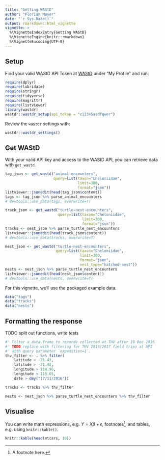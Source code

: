 ```yaml
---
title: "Getting WAStD"
author: "Florian Mayer"
date: "`r Sys.Date()`"
output: rmarkdown::html_vignette
vignette: >
  %\VignetteIndexEntry{Getting WAStD}
  %\VignetteEngine{knitr::rmarkdown}
  %\VignetteEncoding{UTF-8}
---
```


## Setup

Find your valid WAStD API Token at [WAStD](https://strandings.dpaw.wa.gov.au/) 
under "My Profile" and run:

```r
require(dplyr)
require(lubridate)
require(stringr)
require(tidyverse)
require(magrittr)
require(listviewer)
library(wastdr)
wastdr::wastdr_setup(api_token = "c12345asdfqwer")
```

Review the `wastdr` settings with:

```r
wastdr::wastdr_settings()
```

## Get WAStD

With your valid API key and access to the WAStD API, you can retrieve data with
`get_wastd`.

```r
tag_json <- get_wastd("animal-encounters", 
                      query=list(taxon="Cheloniidae", 
                                 limit=300, 
                                 format="json"))
listviewer::jsonedit(head(tag_json$content))
tags <- tag_json %>% parse_animal_encounters
# devtools::use_data(tags, overwrite=T)

track_json <- get_wastd("turtle-nest-encounters", 
                        query=list(taxon="Cheloniidae", 
                                   limit=300, 
                                   format="json"))
tracks <- nest_json %>% parse_turtle_nest_encounters
listviewer::jsonedit(head(track_json$content))
# devtools::use_data(tracks, overwrite=T)

nest_json <- get_wastd("turtle-nest-encounters", 
                       query=list(taxon="Cheloniidae", 
                                  limit=300, 
                                  format="json", 
                                  nest_type="hatched-nest"))
nests <- nest_json %>% parse_turtle_nest_encounters
listviewer::jsonedit(head(nest_json$content))
# devtools::use_data(nests, overwrite=T)
```

For this vignette, we'll use the packaged example data.

```r
data("tags")
data("tracks")
data("nests")
```


## Formatting the response

TODO split out functions, write tests

```r
#' Filter a data.frame to records collected at THV after 19 Dec 2016
#' TODO replace with filtering for THV 2016/2017 field trips at API
#' with query parameter `expedition=1`.
thv_filter <- . %>% filter(
    latitude < -21.43,
    latitude > -21.48,
    longitude > 114.96,
    longitude < 115.05,
    date > dmy("17/11/2016"))

tracks <- tracks %>% thv_filter

nests <- nest_json %>% parse_turtle_nest_encounters %>% thv_filter


```


## Visualise

You can write math expressions, e.g. $Y = X\beta + \epsilon$, footnotes^[A footnote here.], and tables, e.g. using `knitr::kable()`.

```r
knitr::kable(head(mtcars, 10))
```

